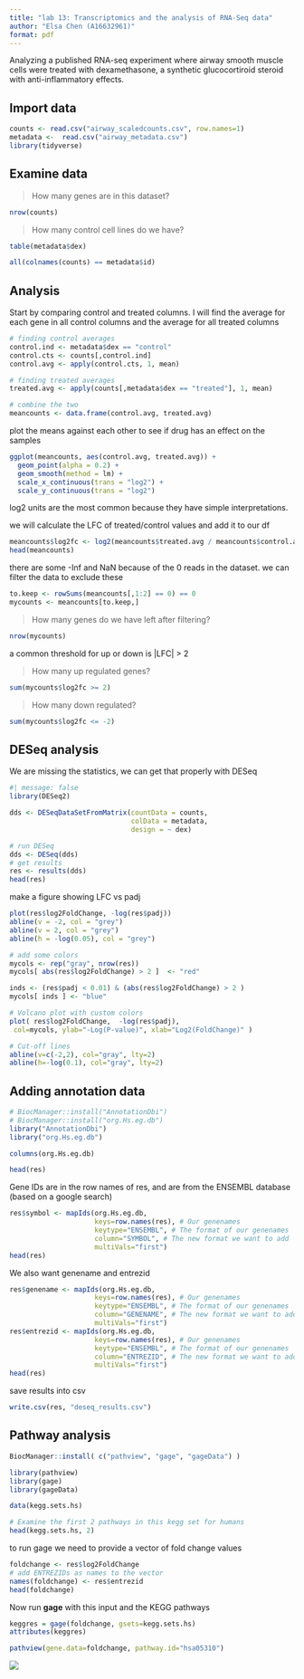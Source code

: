 ```yaml
---
title: "lab 13: Transcriptomics and the analysis of RNA-Seq data"
author: "Elsa Chen (A16632961)"
format: pdf
---
```


Analyzing a published RNA-seq experiment where airway smooth muscle cells were treated with dexamethasone, a synthetic glucocortiroid steroid with anti-inflammatory effects. 

## Import data

```r
counts <- read.csv("airway_scaledcounts.csv", row.names=1)
metadata <-  read.csv("airway_metadata.csv")
library(tidyverse)
```

## Examine data

> How many genes are in this dataset?

```r
nrow(counts)
```

> How many control cell lines do we have?

```r
table(metadata$dex)
```
```r
all(colnames(counts) == metadata$id)
```

## Analysis

Start by comparing control and treated columns. I will find the average for each gene in all control columns and the average for all treated columns

```r
# finding control averages
control.ind <- metadata$dex == "control"
control.cts <- counts[,control.ind]
control.avg <- apply(control.cts, 1, mean)
```

```r
# finding treated averages
treated.avg <- apply(counts[,metadata$dex == "treated"], 1, mean)
```

```r
# combine the two
meancounts <- data.frame(control.avg, treated.avg)
```

plot the means against each other to see if drug has an effect on the samples

```r
ggplot(meancounts, aes(control.avg, treated.avg)) +
  geom_point(alpha = 0.2) +
  geom_smooth(method = lm) +
  scale_x_continuous(trans = "log2") +
  scale_y_continuous(trans = "log2")
```

log2 units are the most common because they have simple interpretations.

we will calculate the LFC of treated/control values and add it to our df 

```r
meancounts$log2fc <- log2(meancounts$treated.avg / meancounts$control.avg)
head(meancounts)
```
there are some -Inf and NaN because of the 0 reads in the dataset.
we can filter the data to exclude these

```r
to.keep <- rowSums(meancounts[,1:2] == 0) == 0
mycounts <- meancounts[to.keep,]
```
> How many genes do we have left after filtering?

```r
nrow(mycounts)
```
a common threshold for up or down is |LFC| > 2

> How many up regulated genes?

```r
sum(mycounts$log2fc >= 2)
```
> How many down regulated?

```r
sum(mycounts$log2fc <= -2)
```

## DESeq analysis

We are missing the statistics, we can get that properly with DESeq

```r
#| message: false
library(DESeq2)
```

```r
dds <- DESeqDataSetFromMatrix(countData = counts, 
                              colData = metadata, 
                              design = ~ dex)
```

```r
# run DESeq
dds <- DESeq(dds)
# get results
res <- results(dds)
head(res)
```

make a figure showing LFC vs padj

```r
plot(res$log2FoldChange, -log(res$padj))
abline(v = -2, col = "grey")
abline(v = 2, col = "grey")
abline(h = -log(0.05), col = "grey")
```
```r
# add some colors
mycols <- rep("gray", nrow(res))
mycols[ abs(res$log2FoldChange) > 2 ]  <- "red" 

inds <- (res$padj < 0.01) & (abs(res$log2FoldChange) > 2 )
mycols[ inds ] <- "blue"
```

```r
# Volcano plot with custom colors 
plot( res$log2FoldChange,  -log(res$padj), 
 col=mycols, ylab="-Log(P-value)", xlab="Log2(FoldChange)" )

# Cut-off lines
abline(v=c(-2,2), col="gray", lty=2)
abline(h=-log(0.1), col="gray", lty=2)
```

## Adding annotation data

```r
# BiocManager::install("AnnotationDbi")
# BiocManager::install("org.Hs.eg.db")
library("AnnotationDbi")
library("org.Hs.eg.db")
```

```r
columns(org.Hs.eg.db)
```
```r
head(res)
```
Gene IDs are in the row names of res, and are from the ENSEMBL database (based on a google search)
```r
res$symbol <- mapIds(org.Hs.eg.db,
                     keys=row.names(res), # Our genenames
                     keytype="ENSEMBL", # The format of our genenames
                     column="SYMBOL", # The new format we want to add
                     multiVals="first")
head(res)
```

We also want genename and entrezid
```r
res$genename <- mapIds(org.Hs.eg.db,
                     keys=row.names(res), # Our genenames
                     keytype="ENSEMBL", # The format of our genenames
                     column="GENENAME", # The new format we want to add
                     multiVals="first")
res$entrezid <- mapIds(org.Hs.eg.db,
                     keys=row.names(res), # Our genenames
                     keytype="ENSEMBL", # The format of our genenames
                     column="ENTREZID", # The new format we want to add
                     multiVals="first")
head(res)
```

save results into csv
```r
write.csv(res, "deseq_results.csv")
```

## Pathway analysis
```r
BiocManager::install( c("pathview", "gage", "gageData") )
```

```r
library(pathview)
library(gage)
library(gageData)

data(kegg.sets.hs)

# Examine the first 2 pathways in this kegg set for humans
head(kegg.sets.hs, 2)
```
to run gage we need to provide a vector of fold change values
```r
foldchange <- res$log2FoldChange
# add ENTREZIDs as names to the vector
names(foldchange) <- res$entrezid
head(foldchange)
```

Now run **gage** with this input and the KEGG pathways

```r
keggres = gage(foldchange, gsets=kegg.sets.hs)
attributes(keggres)
```

```r
pathview(gene.data=foldchange, pathway.id="hsa05310")
```

![](hsa05310.pathview.png)